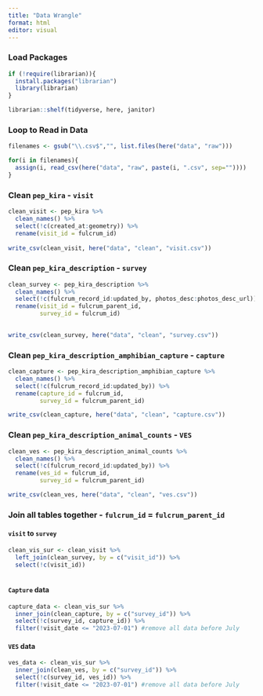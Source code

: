 ```yaml
---
title: "Data Wrangle"
format: html
editor: visual
---
```


### Load Packages
```r
if (!require(librarian)){
  install.packages("librarian")
  library(librarian)
}

librarian::shelf(tidyverse, here, janitor)
```

### Loop to Read in Data
```r

filenames <- gsub("\\.csv$","", list.files(here("data", "raw")))

for(i in filenames){
  assign(i, read_csv(here("data", "raw", paste(i, ".csv", sep=""))))
}


```

### Clean `pep_kira` - `visit`
```r

clean_visit <- pep_kira %>% 
  clean_names() %>% 
  select(!c(created_at:geometry)) %>% 
  rename(visit_id = fulcrum_id)
  
write_csv(clean_visit, here("data", "clean", "visit.csv"))

```

### Clean `pep_kira_description` - `survey`
```r

clean_survey <- pep_kira_description %>% 
  clean_names() %>% 
  select(!c(fulcrum_record_id:updated_by, photos_desc:photos_desc_url)) %>% 
  rename(visit_id = fulcrum_parent_id,
         survey_id = fulcrum_id)
  

write_csv(clean_survey, here("data", "clean", "survey.csv"))

```

### Clean `pep_kira_description_amphibian_capture` - `capture`
```r

clean_capture <- pep_kira_description_amphibian_capture %>% 
  clean_names() %>% 
  select(!c(fulcrum_record_id:updated_by)) %>% 
  rename(capture_id = fulcrum_id,
         survey_id = fulcrum_parent_id)

write_csv(clean_capture, here("data", "clean", "capture.csv"))

```

### Clean `pep_kira_description_animal_counts` - `VES`
```r

clean_ves <- pep_kira_description_animal_counts %>% 
  clean_names() %>% 
  select(!c(fulcrum_record_id:updated_by)) %>% 
  rename(ves_id = fulcrum_id,
         survey_id = fulcrum_parent_id)

write_csv(clean_ves, here("data", "clean", "ves.csv"))

```

### Join all tables together - `fulcrum_id` = `fulcrum_parent_id`
#### `visit` to `survey`
```r

clean_vis_sur <- clean_visit %>% 
  left_join(clean_survey, by = c("visit_id")) %>% 
  select(!c(visit_id))
  

```

#### `Capture` data
```r

capture_data <- clean_vis_sur %>% 
  inner_join(clean_capture, by = c("survey_id")) %>% 
  select(!c(survey_id, capture_id)) %>% 
  filter(!visit_date <= "2023-07-01") #remove all data before July


```

#### `VES` data
```r

ves_data <- clean_vis_sur %>% 
  inner_join(clean_ves, by = c("survey_id")) %>% 
  select(!c(survey_id, ves_id)) %>% 
  filter(!visit_date <= "2023-07-01") #remove all data before July

```